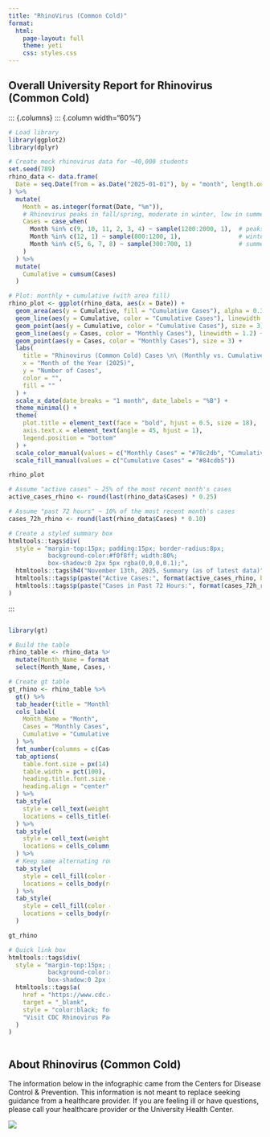 ```yaml
---
title: "RhinoVirus (Common Cold)"
format: 
  html:
    page-layout: full
    theme: yeti
    css: styles.css
---
```


## Overall University Report for Rhinovirus (Common Cold)

::: {.columns}
::: {.column width="60%"}
```r
# Load library
library(ggplot2)
library(dplyr)

# Create mock rhinovirus data for ~40,000 students
set.seed(789)
rhino_data <- data.frame(
  Date = seq.Date(from = as.Date("2025-01-01"), by = "month", length.out = 12)
) %>%
  mutate(
    Month = as.integer(format(Date, "%m")),
    # Rhinovirus peaks in fall/spring, moderate in winter, low in summer
    Cases = case_when(
      Month %in% c(9, 10, 11, 2, 3, 4) ~ sample(1200:2000, 1),  # peaks fall & spring
      Month %in% c(12, 1) ~ sample(800:1200, 1),                # winter moderate
      Month %in% c(5, 6, 7, 8) ~ sample(300:700, 1)             # summer dip
    )
  ) %>%
  mutate(
    Cumulative = cumsum(Cases)
  )

# Plot: monthly + cumulative (with area fill)
rhino_plot <- ggplot(rhino_data, aes(x = Date)) +
  geom_area(aes(y = Cumulative, fill = "Cumulative Cases"), alpha = 0.3) +
  geom_line(aes(y = Cumulative, color = "Cumulative Cases"), linewidth = 1.2) +
  geom_point(aes(y = Cumulative, color = "Cumulative Cases"), size = 3) +
  geom_line(aes(y = Cases, color = "Monthly Cases"), linewidth = 1.2) +
  geom_point(aes(y = Cases, color = "Monthly Cases"), size = 3) +
  labs(
    title = "Rhinovirus (Common Cold) Cases \n\ (Monthly vs. Cumulative)",
    x = "Month of the Year (2025)",
    y = "Number of Cases",
    color = "",
    fill = ""
  ) +
  scale_x_date(date_breaks = "1 month", date_labels = "%B") +
  theme_minimal() +
  theme(
    plot.title = element_text(face = "bold", hjust = 0.5, size = 18),
    axis.text.x = element_text(angle = 45, hjust = 1),
    legend.position = "bottom"
  ) +
  scale_color_manual(values = c("Monthly Cases" = "#78c2db", "Cumulative Cases" = "#84cdb5")) +
  scale_fill_manual(values = c("Cumulative Cases" = "#84cdb5"))

rhino_plot
```

```r
# Assume "active cases" ~ 25% of the most recent month's cases
active_cases_rhino <- round(last(rhino_data$Cases) * 0.25)

# Assume "past 72 hours" ~ 10% of the most recent month's cases
cases_72h_rhino <- round(last(rhino_data$Cases) * 0.10)

# Create a styled summary box
htmltools::tags$div(
  style = "margin-top:15px; padding:15px; border-radius:8px; 
           background-color:#f0f8ff; width:80%; 
           box-shadow:0 2px 5px rgba(0,0,0,0.1);",
  htmltools::tags$h4("November 13th, 2025, Summary (as of latest data)", style="font-weight:bold;"),
  htmltools::tags$p(paste("Active Cases:", format(active_cases_rhino, big.mark=","))),
  htmltools::tags$p(paste("Cases in Past 72 Hours:", format(cases_72h_rhino, big.mark=",")))
)
```
:::

::: {.column width="40%"}
```r
library(gt)

# Build the table
rhino_table <- rhino_data %>%
  mutate(Month_Name = format(Date, "%B")) %>%
  select(Month_Name, Cases, Cumulative)

# Create gt table
gt_rhino <- rhino_table %>%
  gt() %>%
  tab_header(title = "Monthly and Cumulative Rhinovirus Cases (2025)") %>%
  cols_label(
    Month_Name = "Month",
    Cases = "Monthly Cases",
    Cumulative = "Cumulative Cases"
  ) %>%
  fmt_number(columns = c(Cases, Cumulative), decimals = 0, use_seps = TRUE) %>%
  tab_options(
    table.font.size = px(14),
    table.width = pct(100),
    heading.title.font.size = px(18),
    heading.align = "center"
  ) %>%
  tab_style(
    style = cell_text(weight = "bold"),
    locations = cells_title(groups = "title")
  ) %>%
  tab_style(
    style = cell_text(weight = "bold"),
    locations = cells_column_labels(everything())
  ) %>%
  # Keep same alternating rows as flu
  tab_style(
    style = cell_fill(color = "#E9F5F0"),
    locations = cells_body(rows = seq(1, nrow(rhino_table), 2))
  ) %>%
  tab_style(
    style = cell_fill(color = "#f0f8ff"),
    locations = cells_body(rows = seq(2, nrow(rhino_table), 2))
  )

gt_rhino
```

```r
# Quick link box
htmltools::tags$div(
  style = "margin-top:15px; padding:10px; border-radius:6px; 
           background-color:#E9F5F0; width:100%; 
           box-shadow:0 2px 5px rgba(0,0,0,0.1); text-align:center;",
  htmltools::tags$a(
    href = "https://www.cdc.gov/rhinoviruses/index.html",
    target = "_blank",
    style = "color:black; font-weight:bold; text-decoration:none;",
    "Visit CDC Rhinovirus Page"
  )
)
```
:::

## About Rhinovirus (Common Cold)

The information below in the infographic came from the Centers for Disease Control & Prevention. This information is not meant to replace seeking guidance from a healthcare provider. If you are feeling ill or have questions, please call your healthcare provider or the University Health Center.

![](Cold/Rhinovirusinfographic.png)